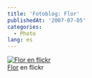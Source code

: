 ```yaml
---
title: 'Fotoblog: Flor'
publishedAt: '2007-07-05'
categories:
  - Photo
lang: es
---
```


[![Flor en flickr](https://farm2.static.flickr.com/1349/713854268_23f88be9d6.jpg)](http://www.flickr.com/photos/ryck/713854268/ 'Flor')\
[Flor](http://www.flickr.com/photos/ryck/713854268/) en flickr
